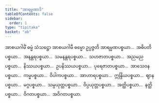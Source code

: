 ```yaml
---
title: "အာရမ္မဏာဒိ"
tableOfContents: false
sidebar:
  order: 1
type: "tipitaka"
basket: "ab"
---
```



<DynamicBreadcrumb />

<Division number="38">

<Paragraph number="1546">
အာစယဂါမိံ ဓမ္မံ သံသဋ္ဌော အာစယဂါမီ ဓမ္မော ဥပ္ပဇ္ဇတိ အာရမ္မဏပစ္စယာ…  အဓိပတိပစ္စယာ…  အနန္တရပစ္စယာ…  သမနန္တရပစ္စယာ…  သဟဇာတပစ္စယာ…  အညမညပစ္စယာ…  နိဿယပစ္စယာ…  ဥပနိဿယပစ္စယာ…  ပုရေဇာတပစ္စယာ…  အာသေဝနပစ္စယာ…  ကမ္မပစ္စယာ…  ဝိပါကပစ္စယာ…  အာဟာရပစ္စယာ…  ဣန္ဒြိယပစ္စယာ…  ဈာနပစ္စယာ…  မဂ္ဂပစ္စယာ…  သမ္ပယုတ္တပစ္စယာ…  ဝိပ္ပယုတ္တပစ္စယာ…  အတ္ထိပစ္စယာ…  နတ္ထိပစ္စယာ…  ဝိဂတပစ္စယာ…  အဝိဂတပစ္စယာ.
</Paragraph>
</Division>